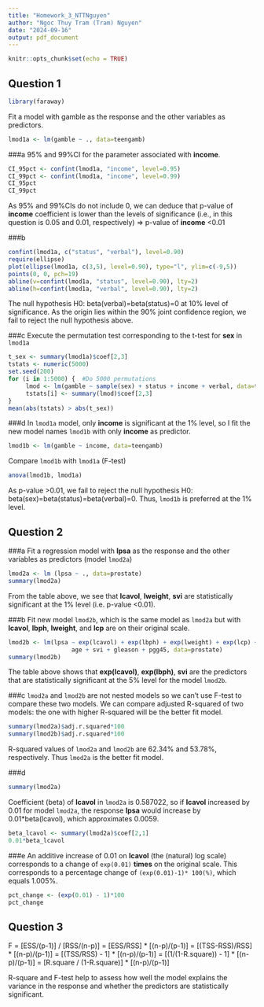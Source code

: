 ```yaml
---
title: "Homework_3_NTTNguyen"
author: "Ngoc Thuy Tram (Tram) Nguyen"
date: "2024-09-16"
output: pdf_document
---
```


```r
knitr::opts_chunk$set(echo = TRUE)
```

## Question 1
```r
library(faraway)
```
Fit a model with gamble as the response and the other variables as predictors.
```r
lmod1a <- lm(gamble ~ ., data=teengamb)
```

###a
95% and 99%CI for the parameter associated with **income**.
```r
CI_95pct <- confint(lmod1a, "income", level=0.95)
CI_99pct <- confint(lmod1a, "income", level=0.99)
CI_95pct
CI_99pct
```
As 95% and 99%CIs do not include 0, we can deduce that p-value of **income** coefficient is lower than the levels of significance (i.e., in this question is 0.05 and 0.01, respectively) => p-value of **income** <0.01

###b
```r
confint(lmod1a, c("status", "verbal"), level=0.90)
require(ellipse)
plot(ellipse(lmod1a, c(3,5), level=0.90), type="l", ylim=c(-9,5))
points(0, 0, pch=19)
abline(v=confint(lmod1a, "status", level=0.90), lty=2)
abline(h=confint(lmod1a, "verbal", level=0.90), lty=2)
```
The null hypothesis H0: beta(verbal)=beta(status)=0 at 10% level of significance.
As the origin lies within the 90% joint confidence region, we fail to reject the null hypothesis above.

###c
Execute the permutation test corresponding to the t-test for **sex** in `lmod1a`
```r
t_sex <- summary(lmod1a)$coef[2,3]
tstats <- numeric(5000)
set.seed(200)
for (i in 1:5000) {  #Do 5000 permutations
     lmod <- lm(gamble ~ sample(sex) + status + income + verbal, data=teengamb)
     tstats[i] <- summary(lmod)$coef[2,3]
}
mean(abs(tstats) > abs(t_sex))
```

###d
In `lmod1a` model, only **income** is significant at the 1% level, so I fit the new model names `lmod1b` with only **income** as predictor.
```r
lmod1b <- lm(gamble ~ income, data=teengamb)
```

Compare `lmod1b` with `lmod1a` (F-test)
```r
anova(lmod1b, lmod1a)
```
As p-value >0.01, we fail to reject the null hypothesis H0: beta(sex)=beta(status)=beta(verbal)=0. Thus, `lmod1b` is preferred at the 1% level.


## Question 2
###a
Fit a regression model with **lpsa** as the response and the other variables as predictors (model `lmod2a`)
```r
lmod2a <- lm (lpsa ~ ., data=prostate)
summary(lmod2a)
```
From the table above, we see that **lcavol**, **lweight**, **svi** are statistically significant at the 1% level (i.e. p-value <0.01).

###b 
Fit new model `lmod2b`, which is the same model as `lmod2a` but with **lcavol**, **lbph**, **lweight**, and **lcp** are on their original scale.
```r
lmod2b <- lm(lpsa ~ exp(lcavol) + exp(lbph) + exp(lweight) + exp(lcp) +
                  age + svi + gleason + pgg45, data=prostate)
summary(lmod2b)
```
The table above shows that **exp(lcavol)**, **exp(lbph)**, **svi** are the predictors that are statistically significant at the 5% level for the model `lmod2b`.

###c
`lmod2a` and `lmod2b` are not nested models so we can't use F-test to compare these two models. We can compare adjusted R-squared of two models: the one with higher R-squared will be the better fit model.
```r
summary(lmod2a)$adj.r.squared*100
summary(lmod2b)$adj.r.squared*100
```

R-squared values of `lmod2a` and `lmod2b` are 62.34% and 53.78%, respectively. Thus `lmod2a` is the better fit model. 

###d
```r
summary(lmod2a)
```
Coefficient (beta) of **lcavol** in `lmod2a` is 0.587022, so if **lcavol** increased by 0.01 for model `lmod2a`, the response **lpsa** would increase by 0.01*beta(lcavol), which approximates 0.0059.
```r
beta_lcavol <- summary(lmod2a)$coef[2,1]
0.01*beta_lcavol
```

###e
An additive increase of 0.01 on **lcavol** (the (natural) log scale) corresponds to a change of `exp(0.01)` **times** on the original scale. This corresponds to a percentage change of `(exp(0.01)-1)* 100(%)`, which equals 1.005%.
```r
pct_change <- (exp(0.01) - 1)*100
pct_change
```

## Question 3
F = [ESS/(p-1)] / [RSS/(n-p)] 
  = [ESS/RSS] * [(n-p)/(p-1)] 
  = [(TSS-RSS)/RSS] * [(n-p)/(p-1)]
  = [(TSS/RSS) - 1] * [(n-p)/(p-1)]
  = [(1/(1-R.square)) - 1] * [(n-p)/(p-1)]
  = [R.square / (1-R.square)] * [(n-p)/(p-1)]
  

R-square and F-test help to assess how well the model explains the variance in the response and whether the predictors are statistically significant.